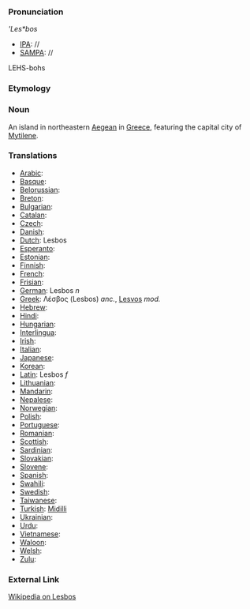 ===Pronunciation===

'''Les*bos''
*[[IPA]]: //
*[[SAMPA]]: //
LEHS-bohs
===Etymology===

=== Noun ===

An island in northeastern [[Aegean]] in [[Greece]], featuring the capital city of [[Mytilene]].
===Translations===

*[[Arabic]]:
*[[Basque]]:
*[[Belorussian]]:
*[[Breton]]:
*[[Bulgarian]]:
*[[Catalan]]:
*[[Czech]]:
*[[Danish]]:
*[[Dutch]]: Lesbos
*[[Esperanto]]:
*[[Estonian]]:
*[[Finnish]]:
*[[French]]: 
*[[Frisian]]:
*[[German]]: Lesbos ''n''
*[[Greek]]: Λέσβος (Lesbos) ''anc.'', [[Lesvos]] ''mod.''
*[[Hebrew]]:
*[[Hindi]]:
*[[Hungarian]]: 
*[[Interlingua]]:
*[[Irish]]:
*[[Italian]]:
*[[Japanese]]:
*[[Korean]]:
*[[Latin]]: Lesbos ''f''
*[[Lithuanian]]:
*[[Mandarin]]:
*[[Nepalese]]:
*[[Norwegian]]:
*[[Polish]]:
*[[Portuguese]]:
*[[Romanian]]:
*[[Scottish]]:
*[[Sardinian]]:
*[[Slovakian]]:
*[[Slovene]]:
*[[Spanish]]:
*[[Swahili]]:
*[[Swedish]]:
*[[Taiwanese]]:
*[[Turkish]]: [[Midilli]]
*[[Ukrainian]]:
*[[Urdu]]:
*[[Vietnamese]]:
*[[Waloon]]:
*[[Welsh]]:
*[[Zulu]]:

===External Link===

[[wikipedia:en:Lesbos|Wikipedia on Lesbos]]